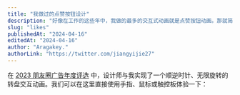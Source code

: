```yaml
---
title: "我做过的点赞按钮设计"
description: "好像在工作的这些年中，我做的最多的交互式动画就是点赞按钮动画。那就简单地整一个集合吧。"
slug: "likes"
publishedAt: "2024-04-16"
editedAt: "2024-04-16"
author: "Aragakey."
authorLink: "https://twitter.com/jiangyijie27"
---
```


在 [2023 朋友圈广告年度评选](https://mp.weixin.qq.com/promotion/res/htmledition/best-moments-2023-demo/index.html) 中，设计师与我实现了一个顺逆时针、无限旋转的转盘交互动画。我们可以在这里直接使用手指、鼠标或触控板体验一下：
